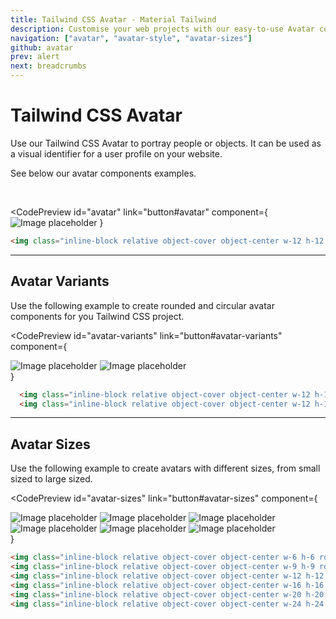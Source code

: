 ```yaml
---
title: Tailwind CSS Avatar - Material Tailwind
description: Customise your web projects with our easy-to-use Avatar component for Tailwind CSS using Material Design guidelines.
navigation: ["avatar", "avatar-style", "avatar-sizes"]
github: avatar
prev: alert
next: breadcrumbs
---
```


# Tailwind CSS Avatar

Use our Tailwind CSS Avatar to portray people or objects. It can be used as a visual identifier for a user profile on your website.

See below our avatar components examples.

<br />

<CodePreview
  id="avatar"
  link="button#avatar"
  component={
    <img className="inline-block relative object-cover object-center w-12 h-12 rounded-lg" alt="Image placeholder" src="/img/face-2.jpg" />
  }
>
  ```html
  <img class="inline-block relative object-cover object-center w-12 h-12 rounded-lg" alt="Image placeholder" src="/img/face-2.jpg" />
  ```
</CodePreview>

---

## Avatar Variants

Use the following example to create rounded and circular avatar components for you Tailwind CSS project.

<CodePreview
  id="avatar-variants"
  link="button#avatar-variants"
  component={
    <div className="flex">
      <img className="inline-block relative object-cover object-center w-12 h-12 mr-4 rounded-lg" alt="Image placeholder" src="/img/face-2.jpg" />
      <img className="inline-block relative object-cover object-center w-12 h-12 rounded-full" alt="Image placeholder" src="/img/face-2.jpg" />
    </div>
  }
>
  ```html
    <img class="inline-block relative object-cover object-center w-12 h-12 rounded-lg" alt="Image placeholder" src="/img/face-2.jpg" />
    <img class="inline-block relative object-cover object-center w-12 h-12 rounded-full" alt="Image placeholder" src="/img/face-2.jpg" />
  ```
</CodePreview>

---

## Avatar Sizes

Use the following example to create avatars with different sizes, from small sized to large sized.

<CodePreview
  id="avatar-sizes"
  link="button#avatar-sizes"
  component={
    <div className="flex items-end">
      <img className="inline-block relative object-cover object-center w-6 h-6 rounded-md mr-4" alt="Image placeholder" src="/img/face-2.jpg" />
      <img className="inline-block relative object-cover object-center w-9 h-9 rounded-md mr-4" alt="Image placeholder" src="/img/face-2.jpg" />
      <img className="inline-block relative object-cover object-center w-12 h-12 rounded-lg mr-4" alt="Image placeholder" src="/img/face-2.jpg" />
      <img className="inline-block relative object-cover object-center w-16 h-16 rounded-lg mr-4" alt="Image placeholder" src="/img/face-2.jpg" />
      <img className="inline-block relative object-cover object-center w-20 h-20 rounded-xl mr-4" alt="Image placeholder" src="/img/face-2.jpg" />
      <img className="inline-block relative object-cover object-center w-24 h-24 rounded-2xl" alt="Image placeholder" src="/img/face-2.jpg" />
    </div>
  }
>
  ```html
  <img class="inline-block relative object-cover object-center w-6 h-6 rounded-md mr-4" alt="Image placeholder" src="/img/face-2.jpg" />
  <img class="inline-block relative object-cover object-center w-9 h-9 rounded-md mr-4" alt="Image placeholder" src="/img/face-2.jpg" />
  <img class="inline-block relative object-cover object-center w-12 h-12 rounded-lg mr-4" alt="Image placeholder" src="/img/face-2.jpg" />
  <img class="inline-block relative object-cover object-center w-16 h-16 rounded-lg mr-4" alt="Image placeholder" src="/img/face-2.jpg" />
  <img class="inline-block relative object-cover object-center w-20 h-20 rounded-xl mr-4" alt="Image placeholder" src="/img/face-2.jpg" />
  <img class="inline-block relative object-cover object-center w-24 h-24 rounded-2xl" alt="Image placeholder" src="/img/face-2.jpg" />
  ```
</CodePreview>

